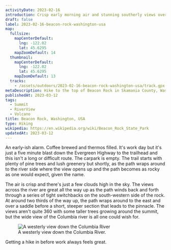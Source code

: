 ```yaml
---
activityDate: 2023-02-16
introduction: Crisp early morning air and stunning southerly views over the Columbia River.
draft: false
label: 2023-02-16-beacon-rock-washington-usa
map:
  fullsize:
    mapCenterDefault:
      lng: -122.02
      lat: 45.6295
    mapZoomDefault: 14
  thumbnail:
    mapCenterDefault:
      lng: -122.02
      lat: 45.6295
    mapZoomDefault: 13
  tracks:
    - /assets/outdoors/2023-02-16-beacon-rock-washington-usa/track.gpx
metaDescription: Hike to the top of Beacon Rock in Skamania County, Washington with a route description, outdoor map, GPX track and selected photos.
publishedAt: 2023-03-12
tags:
  - Summit
  - RiverView
  - Volcano
title: Beacon Rock, Washington, USA
type: Hiking
wikipedia: https://en.wikipedia.org/wiki/Beacon_Rock_State_Park
updatedAt: 2023-03-12
---
```


An early-ish alarm. Coffee brewed and thermos filled. It's work day but it's just a five minute blast down the Evergreen Highway to the trailhead and this isn't a long or difficult route. The carpark is empty. The trail starts with plenty of pine trees and lush greenery but shortly, as the path wraps around to the river side where the view opens up and the path becomes as rocky as one would expect, given the name.

The air is crisp and there's just a few clouds high in the sky. The views across the river are great all the way up as the path winds back and forth through a series of tight switchbacks on the south-western side of the rock. At around two thirds of the way up, the path wraps around to the east and over a saddle before a short, steeper section that leads to the pinnacle. The views aren't quite 360 with some taller trees growing around the summit, but the wide view of the Columbia river is all one could wish for.

<figure class="lg:mx-32 object-contain">
  <img
    alt="A westerly view down the Columbia River"
    class="rounded-lg drop-shadow lg:drop-shadow-lg"
    src="/assets/outdoors/2023-02-16-beacon-rock-washington-usa/beacon-rock-columbia-river-westerly.jpg"
  />
  <figcaption class="text-center text-sm italic">A westerly view down the Columbia River.</figcaption>
</figure>

Getting a hike in before work always feels great.
